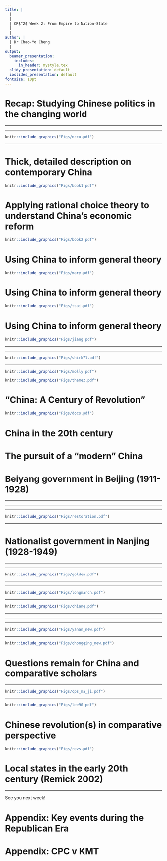 ```yaml
---
title: |
  | 
  |
  | CP$^2$ Week 2: From Empire to Nation-State
  |
  |
author: |
  | Dr Chao-Yo Cheng
  |
output:
  beamer_presentation:
    includes:
      in_header: mystyle.tex
  slidy_presentation: default
  ioslides_presentation: default
fontsize: 10pt
---
```


# Recap: Studying Chinese politics in the changing world

\begin{itemize}
  \item From intelligence services to academic research
  \vspace{0.5cm}
  \item From area studies to comparative politics
  \vspace{0.5cm}
  \item From qualitative description to data-intensive inference
\end{itemize}

---

\begin{itemize}
  \item \textbf{From intelligence services to new geopolitcal tension}
  \vspace{0.1cm}
  \begin{itemize}
    \item China studies $\neq$ Sinology; emerging as a subject area after the WWII and gain its prominence during the Cold War
    \item "Echo chambers" in the making -- the changing geopolitical landscape in the past decade may drag China scholars in different countries to focus on different agenda
  \end{itemize}
  \vspace{0.3cm}
  \item From area studies to comparative politics
  \vspace{0.3cm}
  \item From qualitative description to data-intensive inference
\end{itemize}

---

```r
knitr::include_graphics("Figs/nccu.pdf")
```
\vspace{0.3cm}
\begin{center}
\small
Institute of International Relations, National Chengchi University (Taipei)
\end{center}

---

\begin{itemize}
  \item From intelligence services to academic research
  \vspace{0.3cm}
  \item \textbf{From area studies to comparative politics}
  \vspace{0.1cm}
  \begin{itemize}
    \item Earlier generations of China scholars treat China as a distinct subfield within political science
    \item Later on, China scholars begin to borrow or "stretch" concepts and ideas from other subfields to study Chinese politics (Shambaugh 2023)
    \item Starting from the late 2000s, China scholars are about to generate new theoretical insights to general political science (Tsai 2017)
  \end{itemize}
  \vspace{0.3cm}
  \item From qualitative description to data-intensive inference
\end{itemize}

# Thick, detailed description on contemporary China

```r
knitr::include_graphics("Figs/book1.pdf")
```

# Applying rational choice theory to understand China's economic reform

```r
knitr::include_graphics("Figs/book2.pdf")
```

# Using China to inform general theory

```r
knitr::include_graphics("Figs/mary.pdf")
```

# Using China to inform general theory

```r
knitr::include_graphics("Figs/tsai.pdf")
```

# Using China to inform general theory

```r
knitr::include_graphics("Figs/jiang.pdf")
```

---

\begin{itemize}
  \item From intelligence services to academic research
  \vspace{0.3cm}
  \item From area studies to comparative politics
  \vspace{0.3cm}
  \item \textbf{From qualitative description to data-intensive inference}
  \vspace{0.1cm}
  \begin{itemize}
    \item Before the diplomatic reconciliation between PRC and USA (1971-1978), scholars have to rely on limited, parrial and often biased qualitative evidence (archives and interviews)
    \item After Reform and Opening, in the 1980s more engaging field research is likely (ethnography and case studies)
    \item The mid-1990s saw the quantitative turn, using surveys (e.g., CGSS), econometric analysis of admin data (e.g., CER) and computational (e.g., King et al 2013)
  \end{itemize}
\end{itemize}

---

```r
knitr::include_graphics("Figs/shirk71.pdf")
```
\vspace{0.1cm}
\begin{center}
\footnotesize
Susan Shirk (UCSD) with Zhou Enlai in July 1971, on a visit to China with "the Committee of Concerned Asian Scholars"
\end{center}

---

```r
knitr::include_graphics("Figs/molly.pdf")
```

\begin{center}
\textbf{Week 2: Empire to Nation-State}
\end{center}
\vspace{0.3cm}
```r
knitr::include_graphics("Figs/theme2.pdf")
```
\begin{center}
\tiny
\url{https://storystudio.tw/article/gushi/the-forbidden-garden}
\end{center}

# "China: A Century of Revolution"

```r
knitr::include_graphics("Figs/docs.pdf")
```

# China in the 20th century

\begin{itemize}
  \item Republican China (1911-1949)
  \vspace{0.2cm}
  \begin{itemize}
    \item 1911-1928: Beiyang Government
    \item 1928-1949: Nationalist/KMT Government 
  \end{itemize}
  \vspace{0.4cm}
  \item Communist China (1949 and afterwards)
  \vspace{0.2cm}
  \begin{itemize}
    \item 1950s: Land reform and the Great Leap Forward (大跃进)
    \item 1960s: Return of Mao Zedong and the outbreak of the Cultural Revolution (文化大革命)
    \item 1970s: Power transition and "Reform and Opening" (改革开放)
    \item 1980s: Experiment with market economy, intra-party split and Tiananmen
    \item 1990s: Consolidated market reform and institutionalized political succession
  \end{itemize}
\end{itemize}

# The pursuit of a "modern" China

\begin{itemize}
  \item Question: How do we define "modernity?"
  \pause
  \vspace{0.3cm}
  \item "Modernization" is a multi-dimensional concept
  \vspace{0.1cm}
  \begin{itemize}
    \item Political modernization: Transforming the empire to a nation-state with well-established centralized state apparatus and a shared national identity
    \item Social modernization: Filling the moral vacuum with new ideas (e.g., science, democracy and vernacular language and writing) while criticizing Confucianism
    \item Economic modernization: Industrial infrastructure and production; much of this has do with security threats
  \end{itemize}
  \vspace{0.3cm}
  \item Today's discussion will focus on the first two
\end{itemize}

# Beiyang government in Beijing (1911-1928)

\begin{itemize}
  \item A weak central government that could not command
  \vspace{1cm}
  \item KMT worked with the Communist International in Moscow and yet faced internal power struggle
  \vspace{1cm}
  \item The "CPC-KMT" United Front collapsed and led to the first Chinese Civil War
\end{itemize}

---

\begin{itemize}
\small
  \item A weak central government that could not command
  \vspace{0.1cm}
  \begin{itemize}
    \item \textbf{Sun Yat-sen} (孙中山) and KMT failed to control the central government in the 1911 Wuchang Uprising (武昌起义), the new ROC government was a fraigle alliance between KMT and \textbf{Yuan Shi-kai} (袁世凯, the leader of Beiyang Army)
    \item Yuan managed to become the President in 1912, but the Beiyang government in Beijing remained weak, as powerful \textbf{warlords} across the country dominated in their respective jurisdictions
    \item Active social/student movements against warlords and "Imperialism" (e.g., the May-Fourth Movement in 1919)
  \end{itemize}
  \vspace{0.4cm}
  \item Sun worked with the Communist International in Moscow and yet faced internal power struggle
  \vspace{0.4cm}
  \item The "CPC-KMT" United Front collapsed and led to the first Chinese Civil War
\end{itemize}

---

\begin{itemize}
\small
  \item A weak central government that could not command
  \vspace{0.4cm}
  \item KMT chose to work with the Communist International in Moscow and yet faced internal power struggle
  \vspace{0.1cm}
  \begin{itemize}
    \item Sun sought to work with warloards in Southern China and recreated KMT with the help from the former Soviet Russia/Union in 1919
    \item With the alliance between KMT and the \textbf{Communist International}, KMT decided to form a "United Front" with the \textbf{Communist Party of China} (CPC), which was established in Shanghai, in 1921
    \item Sun passed away suddenly in 1925, and the KMT was dragged into power struggle as it was unclear who should lead
    \item \textbf{Chiang Kai-shek} managed to control the KMT and started the \textbf{Northern Expedition} (北伐) to unite the whole China in 1926
  \end{itemize}
  \vspace{0.4cm}
  \item The "CPC-KMT" United Front collapsed and led to the first Chinese Civil War
\end{itemize}

---

\vspace{0.3cm}
```r
knitr::include_graphics("Figs/restoration.pdf")
```
\vspace{0.1cm}
\begin{center}
\footnotesize
Yuan announced the establishment of the "Hongxian Monarchy" between 1915-16
\end{center}

---

\begin{itemize}
\small
  \item A weak central government that could not command
  \vspace{0.4cm}
  \item KMT chose to work with the Communist International in Moscow and yet faced internal power struggle
  \vspace{0.4cm}
  \item The "CPC-KMT" United Front collapsed and led to the first Chinese Civil War
  \vspace{0.1cm}
  \begin{itemize}
    \item As the KMT inner-circle became fragmented and divided between Chiang and others, CPC became the target of political purges
    \item The exact reason and process remain somewhat debated, but in 1927 Chiang launched the \textbf{"412 Incident"} in Shanghai -- many CPC members were arrested and executed
    \item The CPC rebuilt their power base in the countryside, adopted guerrilla warfare, and formed the first Chinese Soviet government in {Jiangxi, Jiangsi}
    \item Chiang managed to control the entire China in 1928, at least nominally, and set the capital in {Nanjing}
  \end{itemize}
\end{itemize}

# Nationalist government in Nanjing (1928-1949)

\begin{itemize}
  \item State building and socio-economic recovery
  \vspace{1cm}
  \item First Chinese Civil War and the rise of Mao within CPC
  \vspace{1cm}
  \item Anti-Japanese War and Chiang's downfall in 1949
\end{itemize}

---

\begin{itemize}
  \item State building and socio-economic recovery
  \vspace{0.1cm}
  \begin{itemize}
    \item The decade before 1937 was often known as the \textbf{Nanjing Decade} or \textbf{Golden Decade}, during which China saw remarkable economic and market growth (and industrialization)
    \item The KMT govt under Chiang introduced the \textbf{New Life Movement} while strenthening the system of taxation and civil services through the Examination Yuan and the self-government movement (see Julia Strauss's work)
  \end{itemize}
  \vspace{0.6cm}
  \item First Chinese Civil War (1927-1936) and the rise of Mao within CPC
  \vspace{0.6cm}
  \item Anti-Japanese War and Chiang's downfall in 1949
\end{itemize}

---

\vspace{0.3cm}
```r
knitr::include_graphics("Figs/golden.pdf")
```

---

\begin{itemize}
  \item State building and socioeconomic recovery
  \vspace{0.6cm}
  \item First Chinese Civil War (1927-1936) and the rise of Mao within CPC
  \vspace{0.1cm}
  \begin{itemize}
    \item Chiang's purges forced CPC to "flee" to the countryside and triggered an internal debate
    \item During the \textbf{Long March} (长征, 1934-1935), Mao managed to gain the leadership within the Party in in the Zunyi Conference (遵义会议) and mobilized a series of political movements to secure his power once the Party reached Yan'an
    \item The \textbf{Xi'an Incident} (西安事变) in 1936 forced Chiang to declare another "CPC-KMT" United Front
    \item During the Anti-Japnese War, the CPC continued to grow its base, largely in Northern parts of the country 
  \end{itemize}
  \vspace{0.6cm}
  \item Anti-Japanese War and Chiang's downfall in 1949
\end{itemize}

---

\vspace{0.3cm}
```r
knitr::include_graphics("Figs/longmarch.pdf")
```

---

\vspace{0.3cm}
```r
knitr::include_graphics("Figs/chiang.pdf")
```
\vspace{0.1cm}
\begin{center}
\footnotesize
Chiang delivered a speech 
\end{center}

---

\begin{itemize}
  \item State building and socioeconomic recovery
  \vspace{0.6cm}
  \item First Chinese Civil War (1927-1936) and the rise of Mao within CPC
  \vspace{0.6cm}
  \item Anti-Japanese War and Chiang's downfall in 1949
  \vspace{0.1cm}
  \begin{itemize}
    \item The conflict between CPC and KMT resumed quickly after the WWII ended in 1945
    \item The \textbf{Chongqing Negotiations} (with the involvement of the US) between Mao and Chiang failed 
    \item CPC won the Second Chinese Civil War (1946-1950) and established the PRC while Chiang relocated the KMT government to Taiwan in 1949
  \end{itemize}
\end{itemize}

---

\begin{itemize}
  \item State building and socio-economic rebuilding
  \vspace{0.6cm}
  \item First Chinese Civil War (1927-1936) and the rise of Mao within CPC
  \vspace{0.6cm}
  \item Anti-Japanese War and Chiang's downfall in 1949
  \vspace{0.1cm}
  \begin{itemize}
    \item The conflict between CPC and KMT was resumed quickly after the WWII ended in 1945
    \item The Chongqing Negotiations (with the involvement of the US) between Mao and Chiang failed 
    \item CPC won the Second Chinese Civil War (1946-1950) and established the PRC while Chiang relocated the KMT government to Taiwan in 1949
  \end{itemize}
\end{itemize}

---

\vspace{0.3cm}
```r
knitr::include_graphics("Figs/yanan_new.pdf")
```
\vspace{0.1cm}
\begin{center}
\footnotesize
Mao and Zhou with others in Yan'an
\end{center}

---

\vspace{0.3cm}
```r
knitr::include_graphics("Figs/chongqing_new.pdf")
```
\vspace{0.1cm}
\begin{center}
\footnotesize
Chiang and Mao at Chongqing Negotiations
\end{center}

# Questions remain for China and comparative scholars

\begin{itemize}
\small
  \item For China scholars
  \vspace{0.1cm}
  \begin{itemize}
    \item What explains CPC's victory? Is it "predictable" or "expected?" Lieberthal (1995): The GMD's defeat was the result of its separation from its political and economic base
    \item Much of the long-term impact remains to be explored (e.g., Elizabeth Perry)
    \item Information needed to study the early 20th century of China is all over the place, and many informants may no longer be around
  \end{itemize}
  \vspace{0.3cm}
  \item For comparativist
  \vspace{0.1cm}
  \begin{itemize}
    \item Causes, results and implications for long-term political development (Moore 1966; Skocpol 1979; Way and Levitsky 2022)
    \item Political elites and leadership "style" (e.g., compared with the former Soviet Russia/Union)
    \item Revolutionary party v ruling party (Harding 1981; Lee 1990)
  \end{itemize}  
\end{itemize}

---

```r
knitr::include_graphics("Figs/cps_ma_ji.pdf")
```

---

\vspace{0.3cm}
```r
knitr::include_graphics("Figs/lee90.pdf")
```
\vspace{0.2cm}
\begin{center}
\scriptsize
\url{http://ark.cdlib.org/ark:/13030/ft9n39p3pc/}
\end{center}

# Chinese revolution(s) in comparative perspective

```r
knitr::include_graphics("Figs/revs.pdf")
```

# Local states in the early 20th century (Remick 2002)

\begin{itemize}
  \item Key idea(s): The behavior and capacity of local states vary significantly in China, as these two are shaped by central policy and local social contexts (history, limitations and ideology)
  \vspace{0.3cm}
  \item Some questions to consider:
  \vspace{0.1cm}
  \begin{itemize}
    \item What is a state and state "capacity?" How did Remick define it? Why is state-building an important question? Why did she and many scholars choose to focus on taxation and public finance?
    \item Why do we need to look central and local state-building as two distinctive and yet interrelated processes?
    \item She mentioned a couple of countries to put her argument in a comparative perspective. Why? Does it make sense to you? Any other cases you can think of?
  \end{itemize}
\end{itemize}

---

\vspace{1cm}
See you next week!

# Appendix: Key events during the Republican Era 

\begin{itemize}
  \item Beiyang period
  \vspace{0.1cm}
  \begin{itemize}
    \item 1919: May-Fourth Movement (五四运动) and the recreation of new KMT
    \item 1926-1928: North Expedition (北伐)
  \end{itemize}
  \vspace{0.3cm}
  \item Republican period
  \begin{itemize}
    \item 1927-1936: 1st CPC-KMT Civil War (一次国共内战)
    \item 1934-1935: Long March (长征) and Zunyi Conference (遵义会议)
    \item 1937-1945: Anti-Japanese War (抗日战争)
    \item 1942-1945: Rectification Movement (整风运动)
    \item 1945-1949: 2nd CPC-KMT Civil War (二次国共内战)
  \end{itemize}
\end{itemize}

# Appendix: CPC v KMT

\begin{itemize}
  \item KMT: Started as a revolutionary party rallying around Sun Ya-sen, and yet fraught with corruption and internal fragmentation
  \vspace{1cm}
  \item CPC: Started as an urban party with the (selective) support from the Communist International; relationship with GMD falling out and had to change and survive
\end{itemize}